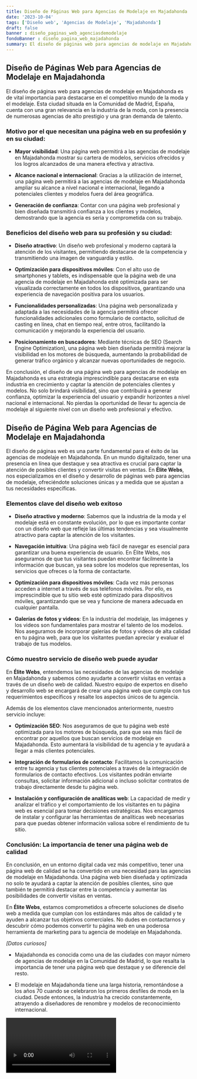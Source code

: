 ```yaml
---
title: Diseño de Páginas Web para Agencias de Modelaje en Majadahonda
date: '2023-10-04'
tags: ['Diseño web', 'Agencias de Modelaje', 'Majadahonda']
draft: false
banner : diseño_paginas_web_agenciasdemodelaje
fondoBanner : diseño_pagina_web_majadahonda
summary: El diseño de páginas web para agencias de modelaje en Majadahonda es de vital importancia para destacarse en el competitivo mundo de la moda y el modelaje. Esta ciudad situada en la Comunidad de Madrid, España, cuenta con una gran relevancia en la industria de la moda, con la presencia de numerosas agencias de alto prestigio y una gran demanda de talento.
---
```


## Diseño de Páginas Web para Agencias de Modelaje en Majadahonda

El diseño de páginas web para agencias de modelaje en Majadahonda es de vital importancia para destacarse en el competitivo mundo de la moda y el modelaje. Esta ciudad situada en la Comunidad de Madrid, España, cuenta con una gran relevancia en la industria de la moda, con la presencia de numerosas agencias de alto prestigio y una gran demanda de talento.

### Motivo por el que necesitan una página web en su profesión y en su ciudad:

- **Mayor visibilidad**: Una página web permitirá a las agencias de modelaje en Majadahonda mostrar su cartera de modelos, servicios ofrecidos y los logros alcanzados de una manera efectiva y atractiva.

- **Alcance nacional e internacional**: Gracias a la utilización de internet, una página web permitirá a las agencias de modelaje en Majadahonda ampliar su alcance a nivel nacional e internacional, llegando a potenciales clientes y modelos fuera del área geográfica.

- **Generación de confianza**: Contar con una página web profesional y bien diseñada transmitirá confianza a los clientes y modelos, demostrando que la agencia es seria y comprometida con su trabajo.

### Beneficios del diseño web para su profesión y su ciudad:

- **Diseño atractivo**: Un diseño web profesional y moderno captará la atención de los visitantes, permitiendo destacarse de la competencia y transmitiendo una imagen de vanguardia y estilo.

- **Optimización para dispositivos móviles**: Con el alto uso de smartphones y tablets, es indispensable que la página web de una agencia de modelaje en Majadahonda esté optimizada para ser visualizada correctamente en todos los dispositivos, garantizando una experiencia de navegación positiva para los usuarios.

- **Funcionalidades personalizadas**: Una página web personalizada y adaptada a las necesidades de la agencia permitirá ofrecer funcionalidades adicionales como formulario de contacto, solicitud de casting en línea, chat en tiempo real, entre otros, facilitando la comunicación y mejorando la experiencia del usuario.

- **Posicionamiento en buscadores**: Mediante técnicas de SEO (Search Engine Optimization), una página web bien diseñada permitirá mejorar la visibilidad en los motores de búsqueda, aumentando la probabilidad de generar tráfico orgánico y alcanzar nuevas oportunidades de negocio.

En conclusión, el diseño de una página web para agencias de modelaje en Majadahonda es una estrategia imprescindible para destacarse en esta industria en crecimiento y captar la atención de potenciales clientes y modelos. No solo brindará visibilidad, sino que contribuirá a generar confianza, optimizar la experiencia del usuario y expandir horizontes a nivel nacional e internacional. No pierdas la oportunidad de llevar tu agencia de modelaje al siguiente nivel con un diseño web profesional y efectivo.

<GifSeo />

<Cta />

## Diseño de Página Web para Agencias de Modelaje en Majadahonda

El diseño de páginas web es una parte fundamental para el éxito de las agencias de modelaje en Majadahonda. En un mundo digitalizado, tener una presencia en línea que destaque y sea atractiva es crucial para captar la atención de posibles clientes y convertir visitas en ventas. En **Élite Webs**, nos especializamos en el diseño y desarrollo de páginas web para agencias de modelaje, ofreciéndote soluciones únicas y a medida que se ajustan a tus necesidades específicas.

### Elementos clave del diseño web exitoso

- **Diseño atractivo y moderno**: Sabemos que la industria de la moda y el modelaje está en constante evolución, por lo que es importante contar con un diseño web que refleje las últimas tendencias y sea visualmente atractivo para captar la atención de los visitantes.

- **Navegación intuitiva**: Una página web fácil de navegar es esencial para garantizar una buena experiencia de usuario. En Élite Webs, nos aseguramos de que tus visitantes puedan encontrar fácilmente la información que buscan, ya sea sobre los modelos que representas, los servicios que ofreces o la forma de contactarte.

- **Optimización para dispositivos móviles**: Cada vez más personas acceden a internet a través de sus teléfonos móviles. Por ello, es imprescindible que tu sitio web esté optimizado para dispositivos móviles, garantizando que se vea y funcione de manera adecuada en cualquier pantalla.

- **Galerías de fotos y videos**: En la industria del modelaje, las imágenes y los videos son fundamentales para mostrar el talento de los modelos. Nos aseguramos de incorporar galerías de fotos y videos de alta calidad en tu página web, para que los visitantes puedan apreciar y evaluar el trabajo de tus modelos.

### Cómo nuestro servicio de diseño web puede ayudar

En **Élite Webs**, entendemos las necesidades de las agencias de modelaje en Majadahonda y sabemos cómo ayudarte a convertir visitas en ventas a través de un diseño web de calidad. Nuestro equipo de expertos en diseño y desarrollo web se encargará de crear una página web que cumpla con tus requerimientos específicos y resalte los aspectos únicos de tu agencia.

Además de los elementos clave mencionados anteriormente, nuestro servicio incluye:

- **Optimización SEO**: Nos aseguramos de que tu página web esté optimizada para los motores de búsqueda, para que sea más fácil de encontrar por aquellos que buscan servicios de modelaje en Majadahonda. Esto aumentará la visibilidad de tu agencia y te ayudará a llegar a más clientes potenciales.

- **Integración de formularios de contacto**: Facilitamos la comunicación entre tu agencia y tus clientes potenciales a través de la integración de formularios de contacto efectivos. Los visitantes podrán enviarte consultas, solicitar información adicional o incluso solicitar contratos de trabajo directamente desde tu página web.

- **Instalación y configuración de analíticas web**: La capacidad de medir y analizar el tráfico y el comportamiento de los visitantes en tu página web es esencial para tomar decisiones estratégicas. Nos encargamos de instalar y configurar las herramientas de analíticas web necesarias para que puedas obtener información valiosa sobre el rendimiento de tu sitio.

### Conclusión: La importancia de tener una página web de calidad

En conclusión, en un entorno digital cada vez más competitivo, tener una página web de calidad se ha convertido en una necesidad para las agencias de modelaje en Majadahonda. Una página web bien diseñada y optimizada no solo te ayudará a captar la atención de posibles clientes, sino que también te permitirá destacar entre la competencia y aumentar las posibilidades de convertir visitas en ventas.

En **Élite Webs**, estamos comprometidos a ofrecerte soluciones de diseño web a medida que cumplan con los estándares más altos de calidad y te ayuden a alcanzar tus objetivos comerciales. No dudes en contactarnos y descubrir cómo podemos convertir tu página web en una poderosa herramienta de marketing para tu agencia de modelaje en Majadahonda.

*[Datos curiosos]*

- Majadahonda es conocida como una de las ciudades con mayor número de agencias de modelaje en la Comunidad de Madrid, lo que resalta la importancia de tener una página web que destaque y se diferencie del resto.

- El modelaje en Majadahonda tiene una larga historia, remontándose a los años 70 cuando se celebraron los primeros desfiles de moda en la ciudad. Desde entonces, la industria ha crecido constantemente, atrayendo a diseñadores de renombre y modelos de reconocimiento internacional.

<Video />

<CtaBot job='Agencias de Modelaje' city='Majadahonda'/>

<Gmaps query='Majadahonda+españa+maps' />